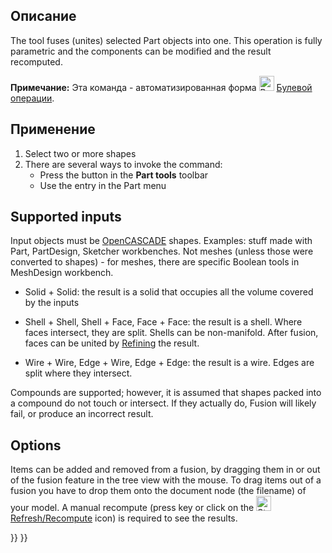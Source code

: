 <languages/>

{{Docnav/ru
|[[Part_Cut/ru|Обрезать]]
|[[Part_Common/ru|Пересечение]]
|[[Part_Workbench/ru|Верстак Part]]
|IconL=Part_Cut.svg
|IconR=Part_Common.svg
|IconC=Workbench_Part.svg
}}

{{GuiCommand/ru
|Name/ru=Part Union
|Icon=Part Fuse.svg
|MenuLocation=Деталь → Булевы операции → Объединение
|Workbenches=[[Part_Workbench/ru|Part]]
|SeeAlso=[[Part Cut/ru|Обрезать]], [[Part Common/ru|Пересечение]], [[Part Boolean/ru|Part Boolean]]
}}

<span id="Description"></span>
== Описание ==

The {{Button|[[Image:Part_Fuse.svg|24px|link=Part_Fuse]] [[Part_Fuse|Part Fuse]]}} tool fuses (unites) selected Part objects into one. This operation is fully parametric and the components can be modified and the result recomputed.

'''Примечание:''' Эта команда - автоматизированная форма [[Image:Part_Booleans.svg|24px|link=Part_Boolean/ru]] [[Part_Boolean/ru|Булевой операции]].

<span id="Usage"></span>
== Применение ==

# Select two or more shapes
# There are several ways to invoke the command:
#* Press the {{Button|[[Image:Part_Fuse.svg|16px|link=Part_Fuse]] Part Fuse}} button in the '''Part tools''' toolbar
#* Use the {{MenuCommand|Part → Boolean → Union}} entry in the Part menu

== Supported inputs ==

Input objects must be [[OpenCASCADE|OpenCASCADE]] shapes. Examples: stuff made with Part, PartDesign, Sketcher workbenches. Not meshes (unless those were converted to shapes) - for meshes, there are specific Boolean tools in MeshDesign workbench.

* Solid + Solid: the result is a solid that occupies all the volume covered by the inputs

* Shell + Shell, Shell + Face, Face + Face: the result is a shell. Where faces intersect, they are split. Shells can be non-manifold. After fusion, faces can be united by [[Part_RefineShape/ru|Refining]] the result.

* Wire + Wire, Edge + Wire, Edge + Edge: the result is a wire. Edges are split where they intersect. 

Compounds are supported; however, it is assumed that shapes packed into a compound do not touch or intersect. If they actually do, Fusion will likely fail, or produce an incorrect result.

== Options ==

Items can be added and removed from a fusion, by dragging them in or out of the fusion feature in the tree view with the mouse. To drag items out of a fusion you have to drop them onto the document node (the filename) of your model. A manual recompute (press {{KEY|F5}} key or click on the [[Image:Std_Refresh.svg|24px]] [[Std_Refresh|Refresh/Recompute]] icon) is required to see the results. 


{{Docnav/ru
|[[Part_Cut/ru|Обрезать]]
|[[Part_Common/ru|Пересечение]]
|[[Part_Workbench/ru|Верстак Part]]
|IconL=Part_Cut.svg
|IconR=Part_Common.svg
|IconC=Workbench_Part.svg
}}

{{Part_Tools_navi{{#translation:}}}}
{{Userdocnavi{{#translation:}}}}